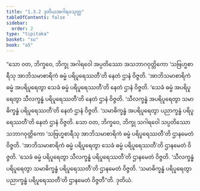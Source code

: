 ```yaml
---
title: "1.3.2 ဒုတိယအဂါရဝသုတ္တ"
tableOfContents: false
sidebar:
  order: 2
type: "tipitaka"
basket: "su"
book: "a5"
---
```



<DynamicBreadcrumb />

<Division number="22" book="a5" e="ch" v="16" p="13">

<Paragraph number="77" book="a5">
“သော ဝတ, ဘိက္ခဝေ, ဘိက္ခု အဂါရဝေါ အပ္ပတိဿော အသဘာဂဝုတ္တိကော ‘သဗြဟ္မစာရီသု အာဘိသမာစာရိကံ ဓမ္မံ ပရိပူရေဿတီ’တိ နေတံ ဌာနံ ဝိဇ္ဇတိ. ‘အာဘိသမာစာရိကံ ဓမ္မံ အပရိပူရေတွာ သေခံ ဓမ္မံ ပရိပူရေဿတီ’တိ နေတံ ဌာနံ ဝိဇ္ဇတိ. ‘သေခံ ဓမ္မံ အပရိပူရေတွာ သီလက္ခန္ဓံ ပရိပူရေဿတီ’တိ နေတံ ဌာနံ ဝိဇ္ဇတိ. ‘သီလက္ခန္ဓံ အပရိပူရေတွာ သမာဓိက္ခန္ဓံ ပရိပူရေဿတီ’တိ နေတံ ဌာနံ ဝိဇ္ဇတိ. ‘သမာဓိက္ခန္ဓံ အပရိပူရေတွာ ပညာက္ခန္ဓံ ပရိပူရေဿတီ’တိ နေတံ ဌာနံ ဝိဇ္ဇတိ.
</Paragraph>

<Paragraph number="78" book="a5">
သော ဝတ, ဘိက္ခဝေ, ဘိက္ခု သဂါရဝေါ သပ္ပတိဿော သဘာဂဝုတ္တိကော ‘သဗြဟ္မစာရီသု အာဘိသမာစာရိကံ ဓမ္မံ ပရိပူရေဿတီ’တိ ဌာနမေတံ ဝိဇ္ဇတိ. ‘အာဘိသမာစာရိကံ ဓမ္မံ ပရိပူရေတွာ သေခံ ဓမ္မံ ပရိပူရေဿတီ’တိ ဌာနမေတံ ဝိဇ္ဇတိ. ‘သေခံ ဓမ္မံ ပရိပူရေတွာ သီလက္ခန္ဓံ ပရိပူရေဿတီ’တိ ဌာနမေတံ ဝိဇ္ဇတိ. ‘သီလက္ခန္ဓံ ပရိပူရေတွာ သမာဓိက္ခန္ဓံ ပရိပူရေဿတီ’တိ ဌာနမေတံ ဝိဇ္ဇတိ. ‘သမာဓိက္ခန္ဓံ ပရိပူရေတွာ ပညာက္ခန္ဓံ ပရိပူရေဿတီ’တိ ဌာနမေတံ ဝိဇ္ဇတီ”တိ.

</Paragraph>
</Division>

<Paragraph number="79" type="center" book="a5">
ဒုတိယံ.
</Paragraph>